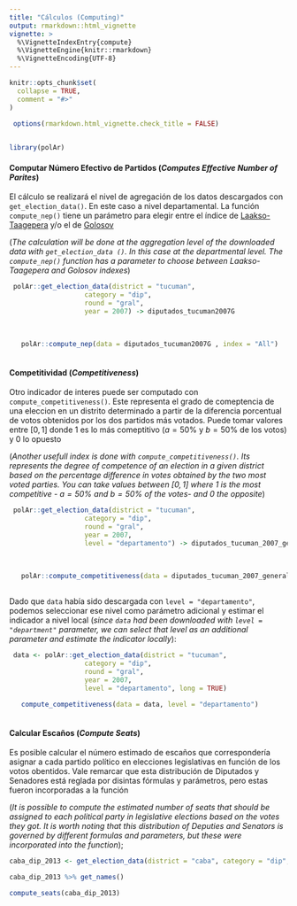 ```yaml
---
title: "Cálculos (Computing)"
output: rmarkdown::html_vignette
vignette: >
  %\VignetteIndexEntry{compute}
  %\VignetteEngine{knitr::rmarkdown}
  %\VignetteEncoding{UTF-8}
---
```


```r
knitr::opts_chunk$set(
  collapse = TRUE,
  comment = "#>"
)

 options(rmarkdown.html_vignette.check_title = FALSE)
 
```

```r
library(polAr)
```


#### Computar Número Efectivo de Partidos (*Computes Effective Number of Parites*)

El cálculo se realizará el nivel de agregación de los datos descargados con `get_election_data()`. En este caso a nivel departamental. La función `compute_nep()` tiene un parámetro para elegir entre el índice de [Laakso-Taagepera](https://journals.sagepub.com/doi/10.1177/001041407901200101) y/o el de  [Golosov](https://journals.sagepub.com/doi/10.1177/1354068809339538)


(*The calculation will be done at the aggregation level of the downloaded data with `get_election_data ()`. In this case at the departmental level. The `compute_nep()` function has a parameter to choose between Laakso-Taagepera and Golosov indexes*) 


```r
  
 polAr::get_election_data(district = "tucuman", 
                   category = "dip", 
                   round = "gral", 
                   year = 2007) -> diputados_tucuman2007G
 
 
 
   polAr::compute_nep(data = diputados_tucuman2007G , index = "All")
   

```

#### Competitividad (*Competitiveness*)

Otro indicador de interes puede ser computado con `compute_competitiveness()`. Este representa el grado de comeptencia de una eleccion en un distrito determinado a partir de la diferencia porcentual de votos obtenidos por los dos partidos más votados.  Puede tomar valores entre $[0,1]$ donde $1$ es lo más comeptitivo ($a=50\%$ y $b=50\%$ de los votos) y $0$ lo opuesto

(*Another usefull index is done with `compute_competitiveness()`. Its represents the degree of competence of an election in a given district based on the percentage difference in votes obtained by the two most voted parties. You can take values between $[0,1]$ where $1$ is the most competitive - $a = 50\%$ and $b = 50\%$ of the votes- and $0$ the opposite*)

```r
  
 polAr::get_election_data(district = "tucuman", 
                   category = "dip", 
                   round = "gral", 
                   year = 2007, 
                   level = "departamento") -> diputados_tucuman_2007_general_depto
 
 
 
   polAr::compute_competitiveness(data = diputados_tucuman_2007_general_depto)
   

```

Dado que `data` había sido descargada con `level = "departamento"`, podemos seleccionar ese nivel como parámetro adicional y estimar el indicador a nivel local (*since `data` had been downloaded with `level = "department" ` parameter, we can select that level as an additional parameter and estimate the indicator locally*):

```r

 data <- polAr::get_election_data(district = "tucuman", 
                   category = "dip", 
                   round = "gral", 
                   year = 2007, 
                   level = "departamento", long = TRUE)
                   
   compute_competitiveness(data = data, level = "departamento") 
   


```



#### Calcular Escaños (*Compute Seats*)

Es posible calcular el número estimado de escaños que correspondería asignar a cada partido político en elecciones legislativas en función de los votos obentidos. Vale remarcar que esta distribución de Diputados y Senadores está reglada por disintas fórmulas y parámetros, pero estas fueron incorporadas a la función 

(*It is possible to compute the estimated number of seats that should be assigned to each political party in legislative elections based on the votes they got. It is worth noting that this distribution of Deputies and Senators is governed by different formulas and parameters, but these were incorporated into the function*);

```r
caba_dip_2013 <- get_election_data(district = "caba", category = "dip", round = "gral", 2013)

caba_dip_2013 %>% get_names()

compute_seats(caba_dip_2013)


```


